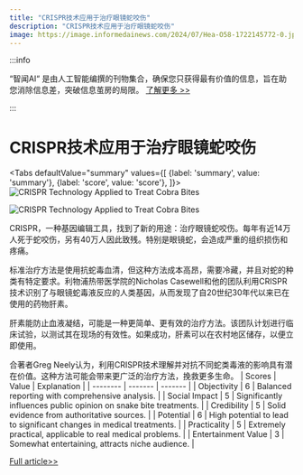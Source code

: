 ```yaml
---
title: "CRISPR技术应用于治疗眼镜蛇咬伤"
description: "CRISPR技术应用于治疗眼镜蛇咬伤"
image: https://image.informedainews.com/2024/07/Hea-O58-1722145772-0.jpg
---
```



:::info

“智闻AI“ 是由人工智能编撰的刊物集合，确保您只获得最有价值的信息，旨在助您消除信息差，突破信息茧房的局限。  [了解更多 >>](/)

:::

# CRISPR技术应用于治疗眼镜蛇咬伤


<Tabs
	defaultValue="summary"
	values={[
	{label: 'summary', value: 'summary'},
	{label: 'score', value: 'score'},
]}>
<TabItem value="summary">
<img
  src="https://image.informedainews.com/2024/07/Hea-O58-1722145772-0.jpg"
  alt="CRISPR Technology Applied to Treat Cobra Bites"
/>

<img
  src="https://image.informedainews.com/2024/07/Hea-vNp-1722145772-1.jpg"
  alt="CRISPR Technology Applied to Treat Cobra Bites"
/>



CRISPR，一种基因编辑工具，找到了新的用途：治疗眼镜蛇咬伤。每年有近14万人死于蛇咬伤，另有40万人因此致残。特别是眼镜蛇，会造成严重的组织损伤和疼痛。

标准治疗方法是使用抗蛇毒血清，但这种方法成本高昂，需要冷藏，并且对蛇的种类有特定要求。利物浦热带医学院的Nicholas Casewell和他的团队利用CRISPR技术识别了与眼镜蛇毒液反应的人类基因，从而发现了自20世纪30年代以来已在使用的药物肝素。

肝素能防止血液凝结，可能是一种更简单、更有效的治疗方法。该团队计划进行临床试验，以测试其在现场的有效性。如果成功，肝素可以在农村地区储存，以便立即使用。

合著者Greg Neely认为，利用CRISPR技术理解并对抗不同蛇类毒液的影响具有潜在价值。这种方法可能会带来更广泛的治疗方法，挽救更多生命。
</TabItem>
<TabItem value="score">
	| Scores     | Value   | Explanation |
	| -------- | ------- | ------- |
	| Objectivity  | 6    | Balanced reporting with comprehensive analysis.    |
	| Social Impact | 5     | Significantly influences public opinion on snake bite treatments.    |
	| Credibility    | 5    | Solid evidence from authoritative sources.    |
	| Potential    | 6    | High potential to lead to significant changes in medical treatments.    |
	| Practicality    | 5    | Extremely practical, applicable to real medical problems.    |
	| Entertainment Value    | 3    | Somewhat entertaining, attracts niche audience.    |
</TabItem>
</Tabs>

[Full article>>](https://nautil.us/a-snaky-use-for-crispr-731265/)
